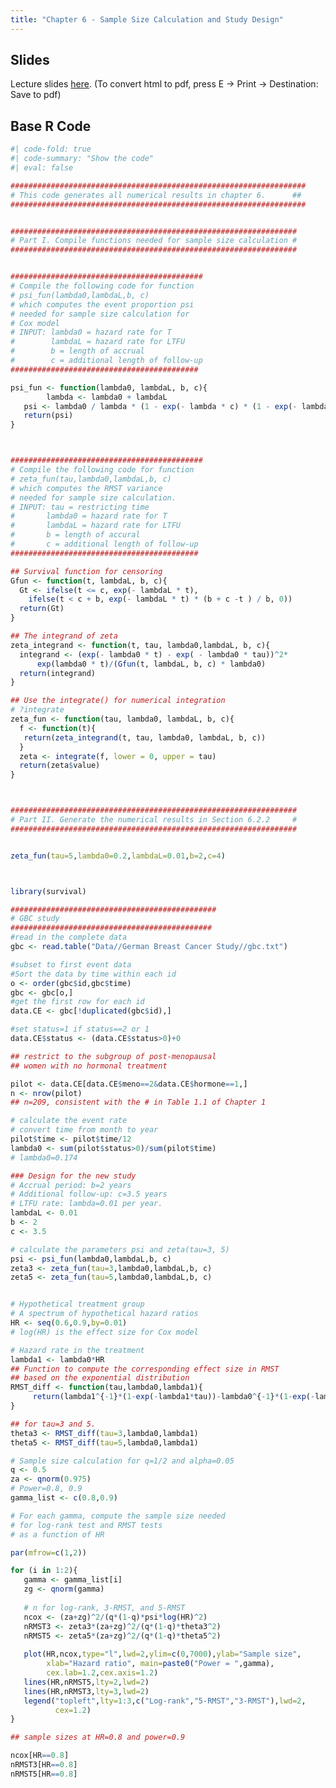 ```yaml
---
title: "Chapter 6 - Sample Size Calculation and Study Design"
---
```


## Slides

Lecture slides [here](chap6.html){target="_blank"}. (To convert html to pdf, press E $\to$ Print $\to$ Destination: Save to pdf)

## Base R Code

```r
#| code-fold: true
#| code-summary: "Show the code"
#| eval: false

##################################################################
# This code generates all numerical results in chapter 6.      ##
##################################################################


################################################################
# Part I. Compile functions needed for sample size calculation #
################################################################


###########################################
# Compile the following code for function
# psi_fun(lambda0,lambdaL,b, c)
# which computes the event proportion psi
# needed for sample size calculation for
# Cox model
# INPUT: lambda0 = hazard rate for T
#        lambdaL = hazard rate for LTFU
#        b = length of accrual
#        c = additional length of follow-up
##########################################

psi_fun <- function(lambda0, lambdaL, b, c){
        lambda <- lambda0 + lambdaL
   psi <- lambda0 / lambda * (1 - exp(- lambda * c) * (1 - exp(- lambda * b)) / (lambda * b))
   return(psi)
}



###########################################
# Compile the following code for function
# zeta_fun(tau,lambda0,lambdaL,b, c)
# which computes the RMST variance
# needed for sample size calculation.
# INPUT: tau = restricting time
#       lambda0 = hazard rate for T
#       lambdaL = hazard rate for LTFU
#       b = length of accural
#       c = additional length of follow-up
##########################################

## Survival function for censoring
Gfun <- function(t, lambdaL, b, c){
  Gt <- ifelse(t <= c, exp(- lambdaL * t),
    ifelse(t < c + b, exp(- lambdaL * t) * (b + c -t ) / b, 0))
  return(Gt)
}

## The integrand of zeta
zeta_integrand <- function(t, tau, lambda0,lambdaL, b, c){
  integrand <- (exp(- lambda0 * t) - exp( - lambda0 * tau))^2*
      exp(lambda0 * t)/(Gfun(t, lambdaL, b, c) * lambda0)
  return(integrand)
}

## Use the integrate() for numerical integration
# ?integrate
zeta_fun <- function(tau, lambda0, lambdaL, b, c){
  f <- function(t){
   return(zeta_integrand(t, tau, lambda0, lambdaL, b, c))
  }
  zeta <- integrate(f, lower = 0, upper = tau)
  return(zeta$value)
}



################################################################
# Part II. Generate the numerical results in Section 6.2.2     #
################################################################


zeta_fun(tau=5,lambda0=0.2,lambdaL=0.01,b=2,c=4)



library(survival)

##############################################
# GBC study
#############################################
#read in the complete data
gbc <- read.table("Data//German Breast Cancer Study//gbc.txt")

#subset to first event data
#Sort the data by time within each id
o <- order(gbc$id,gbc$time)
gbc <- gbc[o,]
#get the first row for each id
data.CE <- gbc[!duplicated(gbc$id),]

#set status=1 if status==2 or 1
data.CE$status <- (data.CE$status>0)+0

## restrict to the subgroup of post-menopausal
## women with no hormonal treatment

pilot <- data.CE[data.CE$meno==2&data.CE$hormone==1,]
n <- nrow(pilot)
## n=209, consistent with the # in Table 1.1 of Chapter 1

# calculate the event rate
# convert time from month to year
pilot$time <- pilot$time/12
lambda0 <- sum(pilot$status>0)/sum(pilot$time)
# lambda0=0.174

### Design for the new study
# Accrual period: b=2 years
# Additional follow-up: c=3.5 years
# LTFU rate: lambda=0.01 per year. 
lambdaL <- 0.01
b <- 2
c <- 3.5 

# calculate the parameters psi and zeta(tau=3, 5)
psi <- psi_fun(lambda0,lambdaL,b, c)
zeta3 <- zeta_fun(tau=3,lambda0,lambdaL,b, c)
zeta5 <- zeta_fun(tau=5,lambda0,lambdaL,b, c)


# Hypothetical treatment group
# A spectrum of hypothetical hazard ratios
HR <- seq(0.6,0.9,by=0.01)
# log(HR) is the effect size for Cox model

# Hazard rate in the treatment
lambda1 <- lambda0*HR
## Function to compute the corresponding effect size in RMST
## based on the exponential distribution
RMST_diff <- function(tau,lambda0,lambda1){
     return(lambda1^{-1}*(1-exp(-lambda1*tau))-lambda0^{-1}*(1-exp(-lambda0*tau)))
}

## for tau=3 and 5.
theta3 <- RMST_diff(tau=3,lambda0,lambda1)
theta5 <- RMST_diff(tau=5,lambda0,lambda1)

# Sample size calculation for q=1/2 and alpha=0.05
q <- 0.5
za <- qnorm(0.975)
# Power=0.8, 0.9
gamma_list <- c(0.8,0.9)

# For each gamma, compute the sample size needed 
# for log-rank test and RMST tests
# as a function of HR

par(mfrow=c(1,2))

for (i in 1:2){
   gamma <- gamma_list[i]
   zg <- qnorm(gamma)
   
   # n for log-rank, 3-RMST, and 5-RMST
   ncox <- (za+zg)^2/(q*(1-q)*psi*log(HR)^2)
   nRMST3 <- zeta3*(za+zg)^2/(q*(1-q)*theta3^2)
   nRMST5 <- zeta5*(za+zg)^2/(q*(1-q)*theta5^2)
   
   plot(HR,ncox,type="l",lwd=2,ylim=c(0,7000),ylab="Sample size",
        xlab="Hazard ratio", main=paste0("Power = ",gamma),
        cex.lab=1.2,cex.axis=1.2)
   lines(HR,nRMST5,lty=2,lwd=2)
   lines(HR,nRMST3,lty=3,lwd=2)
   legend("topleft",lty=1:3,c("Log-rank","5-RMST","3-RMST"),lwd=2,
          cex=1.2)
}

## sample sizes at HR=0.8 and power=0.9

ncox[HR==0.8]
nRMST3[HR==0.8]
nRMST5[HR==0.8]
```
